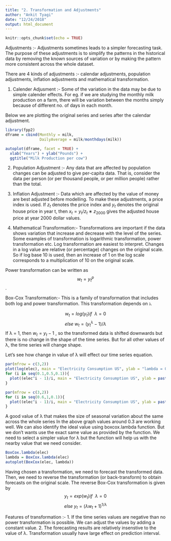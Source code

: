 ```yaml
---
title: "2. Transformation and Adjustments"
author: "Ankit Tyagi"
date: "12/24/2018"
output: html_document
---
```


```r
knitr::opts_chunk$set(echo = TRUE)
```

Adjustments :- Adjustments sometimes leads to a simpler forecasting task. The purpose of these adjustments is to simplify the patterns in the historical data by removing the known sources of variation or by making the pattern more consistent across the whole dataset. 

There are 4 kinds of adjustments :- calendar adjustments, population adjustments, inflation adjustments and mathematical transformation.

1. Calender Adjusment :- Some of the variation in the data may be due to simple calender effects. For eg. if we are studying the monthly milk production on a farm, there will be variation between the months simply because of different no. of days in each month.

Below we are plotting the original series and series after the calendar adjustment.
```r
library(fpp2)
dframe = cbind(Monthly = milk,
               DailyAverage = milk/monthdays(milk))

autoplot(dframe, facet = TRUE) +
  xlab("Years") + ylab("Pounds") +
  ggtitle("Milk Production per cow")
```

2. Population Adjustment :- Any data that are affected by population changes can be adjusted to give per-capita data. That is, consider the data per person (or per thousand people, or per million people) rather than the total.

3. Inflation Adjustment :- Data which are affected by the value of money are best adjusted before modelling.
To make these adjustments, a price index is used. If  $z_t$  denotes the price index and  $y_t$ denotes the original house price in year t, then $x_t = y_t /z_t ∗ z_{2000}$ gives the adjusted house price at year 2000 dollar values.

4. Mathematical Transformation:- Transformations are important if the data shows variation that increase and decrease with the level of the series. 
Some examples of transformation is logarithmic transformation, power transformation etc. Log transformation are easiest to interpret. Changes in a log value are relative (or percentage) changes on the original scale. So if log base 10 is used, then an increase of 1 on the log scale corresponds to a multiplication of 10 on the original scale.

Power transformation can be written as $$w_t = y_{t}^{p}$$.

Box-Cox Transformation:- This is a family of transformation that includes both log and power transformation.
This transformation depends on ℷ.

$$ w_t = log(y_t) if\ \ λ = 0$$
$$else\ w_t = (y_{t}^{λ} - 1) / λ $$
If λ = 1, then $w_t = y_t −1$ , so the transformed data is shifted downwards but there is no change in the shape of the time series. But for all other values of λ, the time series will change shape.

Let's see how change in value of λ will effect our time series equation.
```r
par(mfrow = c(3,2))
plot(log(elec), main = "Electricity Consumption US", ylab = "lambda = 0")
for (i in seq(0.1,0.5,0.1)){
  plot((elec^i - 1)/i, main = "Electricity Consumption US", ylab = paste("lambda = ", i))
}
```

```r
par(mfrow = c(3,2))
for (i in seq(0.6,1,0.1)){
  plot((elec^i - 1)/i, main = "Electricity Consumption US", ylab = paste("lambda = ", i))
}
```

A good value of λ that makes the size of seasonal variation about the same across the whole series
In the above graph values around 0.3 are working well. We can also identify the ideal value using boxcox.lambda function.
But we don't wants use the exact same value as provided by the function. We need to select a simpler value for λ but the function will help us with the nearby value that we need consider. 
```r
BoxCox.lambda(elec)
lambda = BoxCox.lambda(elec)
autoplot(BoxCox(elec, lambda))
```

Having chosen a transformation, we need to forecast the transformed data. Then, we need to reverse the transformation (or back-transform) to obtain forecasts on the original scale. The reverse Box-Cox transformation is given by
$$ y_t = exp(w_t) if\ \ λ = 0$$
$$else\ y_t = (λw_t + 1)^{1/λ} $$

Features of transformation :-
1. If the time series values are negative than no power transformation is possible. We can adjust the values by adding a constant value.
2. The forecasting results are relatively insenstive to the value of λ. Transformation usually have large effect on prediction interval.

